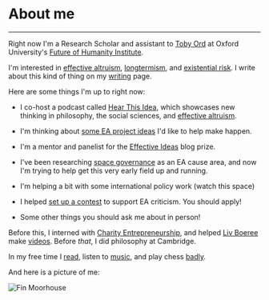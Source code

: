 
<Seo title="👋 About me" pageThumb="/meta-about.jpg" />

<div className="page-wrapper index-wrapper big h-card">

<h1 className="page-title">About me</h1>

<hr />

Right now I'm a Research Scholar and assistant to [Toby Ord](https://en.wikipedia.org/wiki/Toby_Ord) at Oxford University's [Future of Humanity Institute](https://www.fhi.ox.ac.uk/).

I'm interested in [effective altruism](https://www.effectivealtruism.org/), [longtermism](https://www.longtermism.com), and [existential risk](https://www.theprecipice.com). I write about this kind of thing on my [writing](https://www.finmoorhouse.com/writing) page.

Here are some things I'm up to right now:

- I co-host a podcast called [Hear This Idea](https://www.hearthisidea.com), which showcases new thinking in philosophy, the social sciences, and [effective altruism](https://www.effectivealtruism.org/).

- I'm thinking about [some EA project ideas](https://www.finmoorhouse.com/writing/ea-projects) I'd like to help make happen.

- I'm a mentor and panelist for the [Effective Ideas](https://www.effectiveideas.org/) blog prize.

- I've been researching [space governance](https://80000hours.org/problem-profiles/space-governance/) as an EA cause area, and now I'm trying to help get this very early field up and running.

- I'm helping a bit with some international policy work (watch this space)

- I helped [set up a contest](https://forum.effectivealtruism.org/posts/8hvmvrgcxJJ2pYR4X/announcing-a-contest-ea-criticism-and-red-teaming) to support EA criticism. You should apply!

- Some other things you should ask me about in person!

Before this, I interned with [Charity Entrepreneurship](https://www.charityentrepreneurship.com/), and helped [Liv Boeree](https://en.wikipedia.org/wiki/Liv_Boeree) make [videos](https://youtu.be/kM7J56OxA6w). Before _that_, I did philosophy at Cambridge.

In my free time I [read](http://www.goodreads.com/finm), listen to [music](https://rateyourmusic.com/collection/finm/r0.5-5.0,ss.rd), and play chess [badly](https://lichess.org/@/finjm).

And here is a picture of me:

<div style="max-width:500px">

![Fin Moorhouse](../images/fm-headshot.jpg)

</div>

</div>